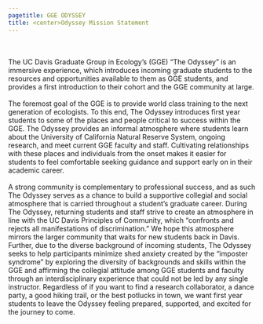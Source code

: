 ```yaml
---
pagetitle: GGE ODYSSEY
title: <center>Odyssey Mission Statement
---
```


<br><br>
The UC Davis Graduate Group in Ecology’s (GGE) “The Odyssey” is an immersive experience, which introduces incoming graduate students to the resources and opportunities available to them as GGE students, and provides a first introduction to their cohort and the GGE community at large. 
<br><br>
The foremost goal of the GGE is to provide world class training to the next generation of ecologists. To this end, The Odyssey introduces first year students to some of the places and people critical to success within the GGE. The Odyssey provides an informal atmosphere where students learn about the University of California Natural Reserve System, ongoing research, and meet current GGE faculty and staff. Cultivating relationships with these places and individuals from the onset makes it easier for students to feel comfortable seeking guidance and support early on in their academic career.
<br><br>
A strong community is complementary to professional success, and as such The Odyssey serves as a chance to build a supportive collegial and social atmosphere that is carried throughout a student's graduate career. During The Odyssey, returning students and staff strive to create an atmosphere in line with the UC Davis Principles of Community, which “confronts and rejects all manifestations of discrimination.” We hope this atmosphere mirrors the larger community that waits for new students back in Davis.  Further, due to the diverse background of incoming students, The Odyssey seeks to help participants minimize shed anxiety created by the “imposter syndrome” by exploring the diversity of backgrounds and skills within the GGE and affirming the collegial attitude among GGE students and faculty through an interdisciplinary experience that could not be led by any single instructor. Regardless of if you want to find a research collaborator, a dance party, a good hiking trail, or the best potlucks in town, we want first year students to leave the Odyssey feeling prepared, supported, and excited for the journey to come.